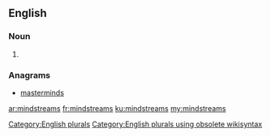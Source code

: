 ==English==

===Noun===
{{head|en}}

# {{plural of|mindstream}}

===Anagrams===
* [[masterminds#English|masterminds]]

[[Category:English plurals]][[Category:English plurals using obsolete wikisyntax]]

[[ar:mindstreams]]
[[fr:mindstreams]]
[[ku:mindstreams]]
[[my:mindstreams]]